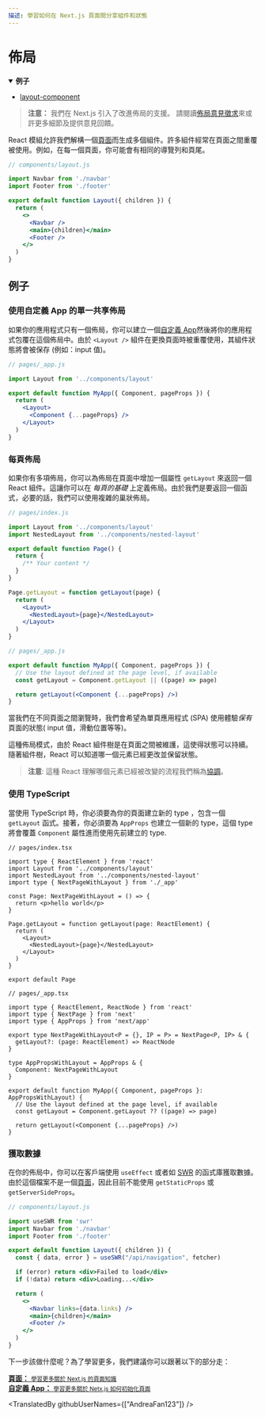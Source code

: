 ```yaml
---
描述: 學習如何在 Next.js 頁面間分享組件和狀態
---
```


# 佈局

<details open>
  <summary>
    <b>例子</b>
  </summary>
  <ul>
    <li>
      <a href="https://github.com/vercel/next.js/tree/canary/examples/layout-component">
        layout-component
      </a>
    </li>
  </ul>
</details>

> **注意：** 我們在 Next.js 引入了改進佈局的支援。 請閱讀[佈局意見徵求](https://nextjs.org/blog/layouts-rfc)來或許更多細節及提供意見回饋。


React 模組允許我們解構一個[頁面](/docs/basic-features/pages.md)而生成多個組件。許多組件經常在頁面之間重覆被使用。例如，在每一個頁面，你可能會有相同的導覽列和頁尾。

```jsx
// components/layout.js

import Navbar from './navbar'
import Footer from './footer'

export default function Layout({ children }) {
  return (
    <>
      <Navbar />
      <main>{children}</main>
      <Footer />
    </>
  )
}
```

## 例子

### 使用自定義 App 的單一共享佈局

如果你的應用程式只有一個佈局，你可以建立一個[自定義 App](/docs/advanced-features/custom-app.md)然後將你的應用程式包覆在這個佈局中。由於 `<Layout />` 組件在更換頁面時被重覆使用，其組件狀態將會被保存 (例如：input 值)。

```jsx
// pages/_app.js

import Layout from '../components/layout'

export default function MyApp({ Component, pageProps }) {
  return (
    <Layout>
      <Component {...pageProps} />
    </Layout>
  )
}
```

### 每頁佈局

如果你有多項佈局，你可以為佈局在頁面中增加一個屬性 `getLayout` 來返回一個 React 組件。這讓你可以在 _每頁的基礎_ 上定義佈局。由於我們是要返回一個函式，必要的話，我們可以使用複雜的巢狀佈局。

```jsx
// pages/index.js

import Layout from '../components/layout'
import NestedLayout from '../components/nested-layout'

export default function Page() {
  return {
    /** Your content */
  }
}

Page.getLayout = function getLayout(page) {
  return (
    <Layout>
      <NestedLayout>{page}</NestedLayout>
    </Layout>
  )
}
```

```jsx
// pages/_app.js

export default function MyApp({ Component, pageProps }) {
  // Use the layout defined at the page level, if available
  const getLayout = Component.getLayout || ((page) => page)

  return getLayout(<Component {...pageProps} />)
}
```

當我們在不同頁面之間瀏覽時，我們會希望為單頁應用程式 (SPA) 使用體驗*保有*頁面的狀態( input 值，滑動位置等等)。


這種佈局模式，由於 React 組件樹是在頁面之間被維護，這使得狀態可以持續。隨著組件樹，React 可以知道哪一個元素已經更改並保留狀態。

> **注意**: 這種 React 理解哪個元素已經被改變的流程我們稱為[協調](https://reactjs.org/docs/reconciliation.html)。

### 使用 TypeScript
當使用 TypeScript 時，你必須要為你的頁面建立新的 type ，包含一個 `getLayout` 函式。接著，你必須要為 `AppProps` 也建立一個新的 type，這個 type 將會覆蓋 `Component` 屬性進而使用先前建立的 type.

```tsx
// pages/index.tsx

import type { ReactElement } from 'react'
import Layout from '../components/layout'
import NestedLayout from '../components/nested-layout'
import type { NextPageWithLayout } from './_app'

const Page: NextPageWithLayout = () => {
  return <p>hello world</p>
}

Page.getLayout = function getLayout(page: ReactElement) {
  return (
    <Layout>
      <NestedLayout>{page}</NestedLayout>
    </Layout>
  )
}

export default Page
```

```tsx
// pages/_app.tsx

import type { ReactElement, ReactNode } from 'react'
import type { NextPage } from 'next'
import type { AppProps } from 'next/app'

export type NextPageWithLayout<P = {}, IP = P> = NextPage<P, IP> & {
  getLayout?: (page: ReactElement) => ReactNode
}

type AppPropsWithLayout = AppProps & {
  Component: NextPageWithLayout
}

export default function MyApp({ Component, pageProps }: AppPropsWithLayout) {
  // Use the layout defined at the page level, if available
  const getLayout = Component.getLayout ?? ((page) => page)

  return getLayout(<Component {...pageProps} />)
}
```

### 獲取數據

在你的佈局中，你可以在客戶端使用 `useEffect` 或者如 [SWR](https://swr.vercel.app/) 的函式庫獲取數據。由於這個檔案不是一個[頁面](/docs/basic-features/pages.md)，因此目前不能使用 `getStaticProps` 或 `getServerSideProps`。

```jsx
// components/layout.js

import useSWR from 'swr'
import Navbar from './navbar'
import Footer from './footer'

export default function Layout({ children }) {
  const { data, error } = useSWR("/api/navigation", fetcher)

  if (error) return <div>Failed to load</div>
  if (!data) return <div>Loading...</div>

  return (
    <>
      <Navbar links={data.links} />
      <main>{children}</main>
      <Footer />
    </>
  )
}
```

下一步該做什麼呢？為了學習更多，我們建議你可以跟著以下的部分走：

<div className="card">
  <a href="/docs/basic-features/pages.md">
    <b>頁面：</b>
    <small>學習更多關於 Next.js 的頁面知識</small>
  </a>
</div>

<div className="card">
  <a href="/docs/advanced-features/custom-app.md">
    <b>自定義 App：</b>
    <small>學習更多關於 Netx.js 如何初始化頁面</small>
  </a>
</div>

<TranslatedBy githubUserNames={["AndreaFan123"]} />
